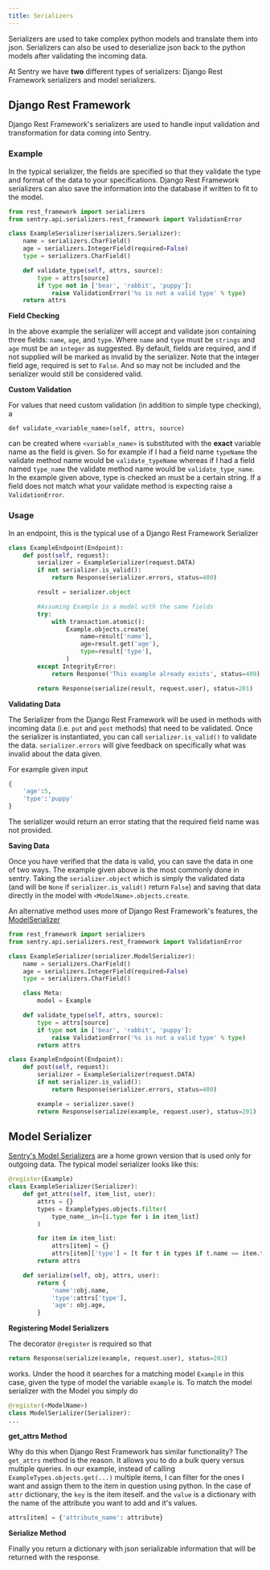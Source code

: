 ```yaml
---
title: Serializers
---
```


Serializers are used to take complex python models and translate them into json. Serializers can also be used to deserialize json back to the python models after validating the incoming data.

At Sentry we have **two** different types of serializers: Django Rest Framework serializers and model serializers.

## Django Rest Framework

Django Rest Framework's serializers are used to handle input validation and transformation for data coming into Sentry.

### Example

In the typical serializer, the fields are specified so that they validate the type and format of the data to your specifications. Django Rest Framework serializers can also save the information into the database if written to fit to the model.

```python
from rest_framework import serializers
from sentry.api.serializers.rest_framework import ValidationError

class ExampleSerializer(serializers.Serializer):
    name = serializers.CharField()
    age = serializers.IntegerField(required=False)
    type = serializers.CharField()

    def validate_type(self, attrs, source):
        type = attrs[source]
        if type not in ['bear', 'rabbit', 'puppy']:
            raise ValidationError('%s is not a valid type' % type)
	return attrs
```

**Field Checking**

In the above example the serializer will accept and validate json containing three fields: `name`, `age`, and `type`.  Where `name` and `type` must be `strings` and `age` must be an `integer` as suggested. By default, fields are required, and if not supplied will be marked as invalid by the serializer. Note that the integer field age, required is set to `False`. And so may not be included and the serializer would still be considered valid.

**Custom Validation**

For values that need custom validation (in addition to simple type checking), a

`def validate_<variable_name>(self, attrs, source)`

can be created where `<variable_name>` is substituted with the **exact** variable name as the field is given. So for example if I had a field name `typeName` the validate method name would be `validate_typeName` whereas if I had a field named `type_name` the validate method name would be `validate_type_name`. In the example given above, type is checked an must be a certain string. If a field does not match what your validate method is expecting raise a `ValidationError`.

### Usage

In an endpoint, this is the typical use of a Django Rest Framework Serializer

```python
class ExampleEndpoint(Endpoint):
    def post(self, request):
        serializer = ExampleSerializer(request.DATA)
        if not serializer.is_valid():
            return Response(serializer.errors, status=400)

        result = serializer.object

        #Assuming Example is a model with the same fields
        try:
            with transaction.atomic():
                Example.objects.create(
                    name=result['name'],
                    age=result.get('age'),
                    type=result['type'],
                )
        except IntegrityError:
            return Response('This example already exists', status=409)

        return Response(serialize(result, request.user), status=201)
```

**Validating Data**

The Serializer from the Django Rest Framework will be used in methods with incoming data (i.e. `put` and `post` methods) that need to be validated. Once the serializer is instantiated, you can call `serializer.is_valid()` to validate the data. `serializer.errors` will give feedback on specifically what was invalid about the data given.

For example given input

```python
{
	'age':5,
	'type':'puppy'
}
```

The serializer would return an error stating that the required field name was not provided.

**Saving Data**

Once you have verified that the data is valid, you can save the data in one of two ways. The example given above is the most commonly done in sentry. Taking the `serializer.object` which is simply the validated data (and will be `None` if `serializer.is_valid()` return `False`) and saving that data directly in the model with `<ModelName>.objects.create`.

An alternative method uses more of Django Rest Framework's features, the [ModelSerializer](http://www.tomchristie.com/rest-framework-2-docs/api-guide/serializers#modelserializer)

```python
from rest_framework import serializers
from sentry.api.serializers.rest_framework import ValidationError

class ExampleSerializer(serializer.ModelSerializer):
    name = serializers.CharField()
    age = serializers.IntegerField(required=False)
    type = serializers.CharField()

    class Meta:
        model = Example

    def validate_type(self, attrs, source):
        type = attrs[source]
        if type not in ['bear', 'rabbit', 'puppy']:
            raise ValidationError('%s is not a valid type' % type)
        return attrs

class ExampleEndpoint(Endpoint):
    def post(self, request):
        serializer = ExampleSerializer(request.DATA)
        if not serializer.is_valid():
            return Response(serializer.errors, status=400)

        example = serializer.save()
        return Response(serialize(example, request.user), status=201)
```

## Model Serializer

[Sentry's Model Serializers](https://github.com/getsentry/sentry/blob/master/src/sentry/api/serializers/base.py) are a home grown version that is used only for outgoing data. The typical model serializer looks like this:

```python
@register(Example)
class ExampleSerializer(Serializer):
    def get_attrs(self, item_list, user):
        attrs = {}
        types = ExampleTypes.objects.filter(
            type_name__in=[i.type for i in item_list]
        )

        for item in item_list:
            attrs[item] = {}
            attrs[item]['type'] = [t for t in types if t.name == item.type_name]
	    return attrs

    def serialize(self, obj, attrs, user):
        return {
            'name':obj.name,
            'type':attrs['type'],
            'age': obj.age,
        }
```

**Registering Model Serializers**

The decorator `@register` is required so that

```python
return Response(serialize(example, request.user), status=201)
```

works. Under the hood it searches for a matching model `Example` in this case, given the type of model the variable `example` is. To match the model serializer with the Model you simply do

```python
@register(<ModelName>)
class ModelSerializer(Serializer):
...
```

**get_attrs Method**

Why do this when Django Rest Framework has similar functionality? The `get_attrs` method is the reason. It allows you to do a bulk query versus multiple queries. In our example, instead of calling `ExampleTypes.objects.get(...)` multiple items, I can filter for the ones I want and assign them to the item in question using python. In the case of `attr` dictionary, the `key` is the item iteself. and the `value` is a dictionary with the name of the attribute you want to add and it's values.

```python
attrs[item] = {'attribute_name': attribute}
```

**Serialize Method**

Finally you return a dictionary with json serializable information that will be returned with the response.

